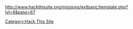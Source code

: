 http://www.hackthissite.org/missions/extbasic/template.php?lvl=4&pass=67

[[Category:Hack This Site]]